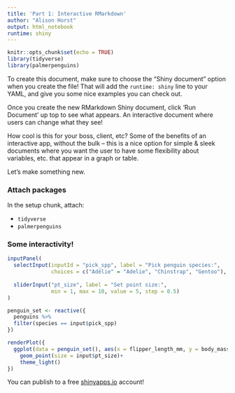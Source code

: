 ```yaml
---
title: 'Part 1: Interactive RMarkdown'
author: "Alison Horst"
output: html_notebook
runtime: shiny
---
```


```r
knitr::opts_chunk$set(echo = TRUE)
library(tidyverse)
library(palmerpenguins)
```

To create this document, make sure to choose the "Shiny document" option when you create the file! That will add the `runtime: shiny` line to your YAML, and give you some nice examples you can check out. 

Once you create the new RMarkdown Shiny document, click 'Run Document' up top to see what appears. An interactive document where users can change what they see! 

How cool is this for your boss, client, etc? Some of the benefits of an interactive app, without the bulk -- this is a nice option for simple & sleek documents where you want the user to have some flexibility about variables, etc. that appear in a graph or table. 

Let's make something new. 

### Attach packages

In the setup chunk, attach:

- `tidyverse`
- `palmerpenguins`

### Some interactivity! 

```r
inputPanel(
  selectInput(inputId = "pick_spp", label = "Pick penguin species:",
              choices = c("Adélie" = "Adelie", "Chinstrap", "Gentoo"), selected = "Adelie"),
  
  sliderInput("pt_size", label = "Set point size:",
              min = 1, max = 10, value = 5, step = 0.5)
)

penguin_set <- reactive({
  penguins %>% 
  filter(species == input$pick_spp)
})

renderPlot({
  ggplot(data = penguin_set(), aes(x = flipper_length_mm, y = body_mass_g)) +
    geom_point(size = input$pt_size)+
    theme_light()
})
``` 

You can publish to a free [shinyapps.io](https://www.shinyapps.io/) account! 
